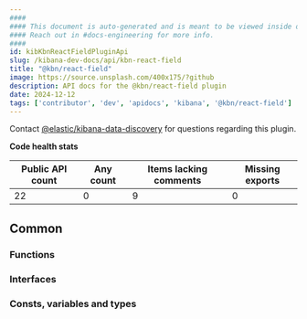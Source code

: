 ```yaml
---
####
#### This document is auto-generated and is meant to be viewed inside our experimental, new docs system.
#### Reach out in #docs-engineering for more info.
####
id: kibKbnReactFieldPluginApi
slug: /kibana-dev-docs/api/kbn-react-field
title: "@kbn/react-field"
image: https://source.unsplash.com/400x175/?github
description: API docs for the @kbn/react-field plugin
date: 2024-12-12
tags: ['contributor', 'dev', 'apidocs', 'kibana', '@kbn/react-field']
---
```




Contact [@elastic/kibana-data-discovery](https://github.com/orgs/elastic/teams/kibana-data-discovery) for questions regarding this plugin.

**Code health stats**

| Public API count  | Any count | Items lacking comments | Missing exports |
|-------------------|-----------|------------------------|-----------------|
| 22 | 0 | 9 | 0 |

## Common

### Functions
<DocDefinitionList data={kbnReactFieldObj.common.functions}/>

### Interfaces
<DocDefinitionList data={kbnReactFieldObj.common.interfaces}/>

### Consts, variables and types
<DocDefinitionList data={kbnReactFieldObj.common.misc}/>

